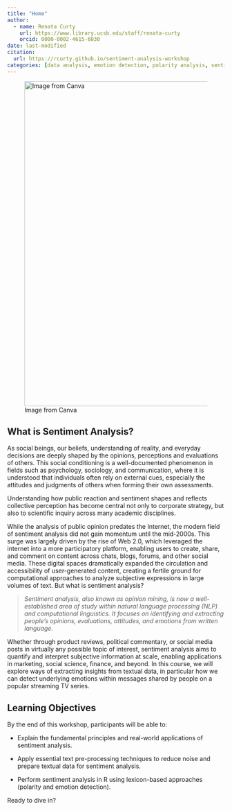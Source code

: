 ```yaml
---
title: "Home"
author:
  - name: Renata Curty
    url: https://www.library.ucsb.edu/staff/renata-curty
    orcid: 0000-0002-4615-6030
date: last-modified
citation: 
  url: https://rcurty.github.io/sentiment-analysis-workshop
categories: [data analysis, emotion detection, polarity analysis, sentiment analysis, text data analysis, text preprocessing]
---
```


![Image from Canva](images/sentiment.png){width="750"}

## What is Sentiment Analysis?

As social beings, our beliefs, understanding of reality, and everyday decisions are deeply shaped by the opinions, perceptions and evaluations of others. This social conditioning is a well-documented phenomenon in fields such as psychology, sociology, and communication, where it is understood that individuals often rely on external cues, especially the attitudes and judgments of others when forming their own assessments.

Understanding how public reaction and sentiment shapes and reflects collective perception has become central not only to corporate strategy, but also to scientific inquiry across many academic disciplines.

While the analysis of public opinion predates the Internet, the modern field of sentiment analysis did not gain momentum until the mid-2000s. This surge was largely driven by the rise of Web 2.0, which leveraged the internet into a more participatory platform, enabling users to create, share, and comment on content across chats, blogs, forums, and other social media. These digital spaces dramatically expanded the circulation and accessibility of user-generated content, creating a fertile ground for computational approaches to analyze subjective expressions in large volumes of text. But what is sentiment analysis?

> *Sentiment analysis, also known as opinion mining, is now a well-established area of study within natural language processing (NLP) and computational linguistics. It focuses on identifying and extracting people’s opinions, evaluations, attitudes, and emotions from written language.*

Whether through product reviews, political commentary, or social media posts in virtually any possible topic of interest, sentiment analysis aims to quantify and interpret subjective information at scale, enabling applications in marketing, social science, finance, and beyond. In this course, we will explore ways of extracting insights from textual data, in particular how we can detect underlying emotions within messages shared by people on a popular streaming TV series.

## Learning Objectives

By the end of this workshop, participants will be able to:

-   Explain the fundamental principles and real-world applications of sentiment analysis.

-   Apply essential text pre-processing techniques to reduce noise and prepare textual data for sentiment analysis.

-   Perform sentiment analysis in R using lexicon-based approaches (polarity and emotion detection).

Ready to dive in?

